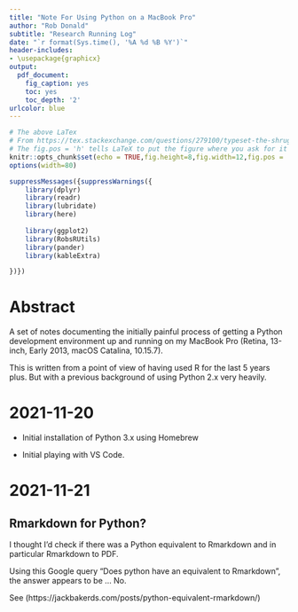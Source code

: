 ```yaml
---
title: "Note For Using Python on a MacBook Pro"
author: "Rob Donald"
subtitle: "Research Running Log"
date: "`r format(Sys.time(), '%A %d %B %Y')`"
header-includes:
- \usepackage{graphicx}
output:
  pdf_document:
    fig_caption: yes
    toc: yes
    toc_depth: '2'
urlcolor: blue
---
```

\def\shrug{\texttt{\raisebox{0.75em}{\char`\_}\char`\\\char`\_\kern-0.5ex(\kern-0.25ex\raisebox{0.25ex}
{\rotatebox{45}{\raisebox{-.75ex}"\kern-1.5ex\rotatebox{-90})}}\kern-0.5ex)\kern-0.5ex\char`\_/\raisebox{0.75em}
{\char`\_}}}

```r
# The above LaTex
# From https://tex.stackexchange.com/questions/279100/typeset-the-shrug-%C2%AF-%E3%83%84-%C2%AF-emoji (post by Mark Wibrow)
# The fig.pos = 'h' tells LaTeX to put the figure where you ask for it
knitr::opts_chunk$set(echo = TRUE,fig.height=8,fig.width=12,fig.pos = 'h')
options(width=80)
```

```r
suppressMessages({suppressWarnings({
    library(dplyr)
    library(readr)
    library(lubridate)
    library(here)
    
    library(ggplot2)
    library(RobsRUtils)
    library(pander)
    library(kableExtra)

})})
```

# Abstract

A set of notes documenting the initially painful process of getting a Python development environment up and running
on my MacBook Pro (Retina, 13-inch, Early 2013, macOS Catalina, 10.15.7). 

This is written from a point of view of having used R for the last 5 years plus. But with a previous background of using
Python 2.x very heavily.


# 2021-11-20

* Initial installation of Python 3.x using Homebrew

* Initial playing with VS Code.


# 2021-11-21

## Rmarkdown for Python?

I thought I'd check if there was a Python equivalent to Rmarkdown and in particular Rmarkdown to PDF.

Using this Google query "Does python have an equivalent to Rmarkdown", the answer appears to be ... No.

See (https://jackbakerds.com/posts/python-equivalent-rmarkdown/)





